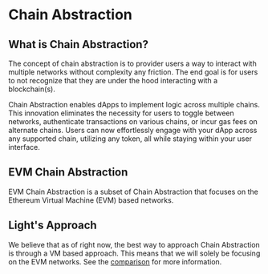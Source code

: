 # Chain Abstraction

## What is Chain Abstraction?

The concept of chain abstraction is to provider users a way to interact with multiple networks without complexity any friction.
The end goal is for users to not recognize that they are under the hood interacting with a blockchain(s).

Chain Abstraction enables dApps to implement logic across multiple chains. This innovation eliminates the necessity for users to toggle between networks, authenticate transactions on various chains, or incur gas fees on alternate chains. Users can now effortlessly engage with your dApp across any supported chain, utilizing any token, all while staying within your user interface.



## EVM Chain Abstraction

EVM Chain Abstraction is a subset of Chain Abstraction that focuses on the Ethereum Virtual Machine (EVM) based networks.

## Light's Approach

We believe that as of right now, the best way to approach Chain Abstraction is through a VM based approach.
This means that we will solely be focusing on the EVM networks. See the [comparison](/introduction/comparison) for more information.
